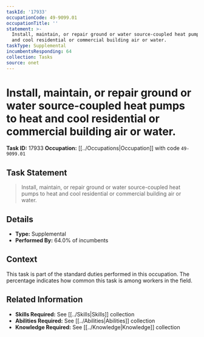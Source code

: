 ```yaml
---
taskId: '17933'
occupationCode: 49-9099.01
occupationTitle: ''
statement: >-
  Install, maintain, or repair ground or water source-coupled heat pumps to heat
  and cool residential or commercial building air or water.
taskType: Supplemental
incumbentsResponding: 64
collection: Tasks
source: onet
---
```

# Install, maintain, or repair ground or water source-coupled heat pumps to heat and cool residential or commercial building air or water.

**Task ID:** 17933
**Occupation:** [[../Occupations|Occupation]] with code `49-9099.01`

## Task Statement

> Install, maintain, or repair ground or water source-coupled heat pumps to heat and cool residential or commercial building air or water.

## Details

- **Type:** Supplemental
- **Performed By:** 64.0% of incumbents

## Context

This task is part of the standard duties performed in this occupation. The percentage indicates how common this task is among workers in the field.

## Related Information

- **Skills Required:** See [[../Skills|Skills]] collection
- **Abilities Required:** See [[../Abilities|Abilities]] collection
- **Knowledge Required:** See [[../Knowledge|Knowledge]] collection
